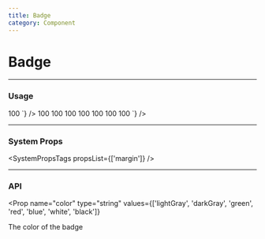 ```yaml
---
title: Badge
category: Component
---
```



# Badge

---

### Usage

<LiveCode>
  <LiveCode.Content
    title="Default Badge"
    code={`
      <Badge>100</Badge>
    `}
  />
  <LiveCode.Content
    title="Colors"
    code={`
      <Inline>
        <Badge color="lightGray">100</Badge>
        <Badge color="darkGray">100</Badge>
        <Badge color="green">100</Badge>
        <Badge color="red">100</Badge>
        <Badge color="blue">100</Badge>
        <Badge color="white">100</Badge>
        <Badge color="black">100</Badge>
      </Inline>
    `}
  />
</LiveCode>

---

### System Props

<SystemPropsTags propsList={['margin']} />

---

### API

<Prop
  name="color"
  type="string"
  values={['lightGray', 'darkGray', 'green', 'red', 'blue', 'white', 'black']}
>
  The color of the badge
</Prop>
